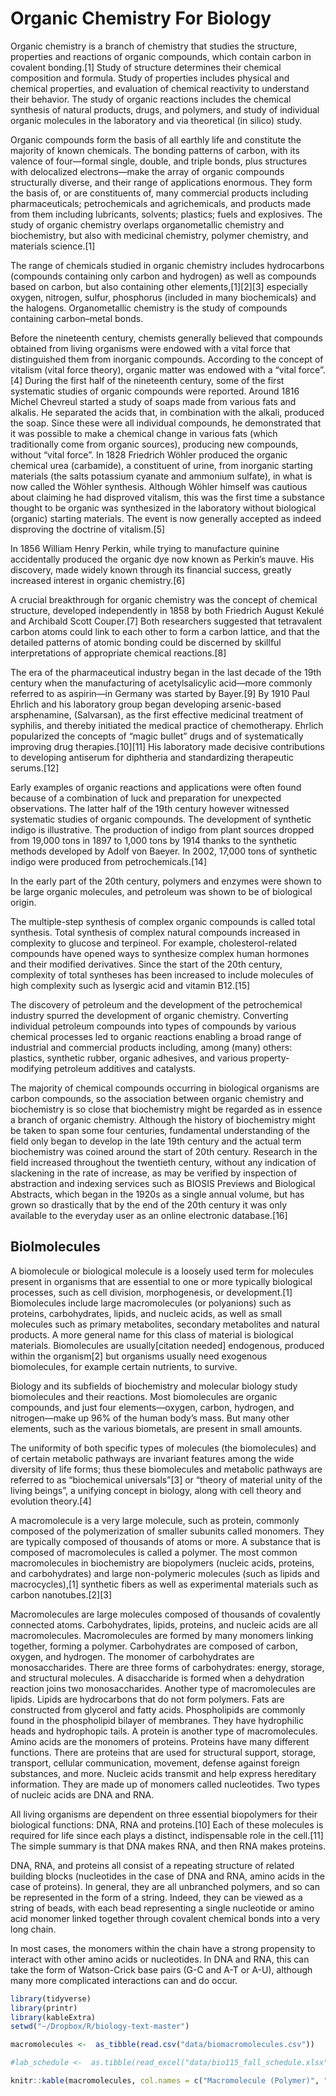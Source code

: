 # Organic Chemistry For Biology

Organic chemistry is a branch of chemistry that studies the structure, properties and reactions of organic compounds, which contain carbon in covalent bonding.[1] Study of structure determines their chemical composition and formula. Study of properties includes physical and chemical properties, and evaluation of chemical reactivity to understand their behavior. The study of organic reactions includes the chemical synthesis of natural products, drugs, and polymers, and study of individual organic molecules in the laboratory and via theoretical (in silico) study.

Organic compounds form the basis of all earthly life and constitute the majority of known chemicals. The bonding patterns of carbon, with its valence of four—formal single, double, and triple bonds, plus structures with delocalized electrons—make the array of organic compounds structurally diverse, and their range of applications enormous. They form the basis of, or are constituents of, many commercial products including pharmaceuticals; petrochemicals and agrichemicals, and products made from them including lubricants, solvents; plastics; fuels and explosives. The study of organic chemistry overlaps organometallic chemistry and biochemistry, but also with medicinal chemistry, polymer chemistry, and materials science.[1]

The range of chemicals studied in organic chemistry includes hydrocarbons (compounds containing only carbon and hydrogen) as well as compounds based on carbon, but also containing other elements,[1][2][3] especially oxygen, nitrogen, sulfur, phosphorus (included in many biochemicals) and the halogens. Organometallic chemistry is the study of compounds containing carbon–metal bonds.

Before the nineteenth century, chemists generally believed that compounds obtained from living organisms were endowed with a vital force that distinguished them from inorganic compounds. According to the concept of vitalism (vital force theory), organic matter was endowed with a "vital force".[4] During the first half of the nineteenth century, some of the first systematic studies of organic compounds were reported. Around 1816 Michel Chevreul started a study of soaps made from various fats and alkalis. He separated the acids that, in combination with the alkali, produced the soap. Since these were all individual compounds, he demonstrated that it was possible to make a chemical change in various fats (which traditionally come from organic sources), producing new compounds, without "vital force". In 1828 Friedrich Wöhler produced the organic chemical urea (carbamide), a constituent of urine, from inorganic starting materials (the salts potassium cyanate and ammonium sulfate), in what is now called the Wöhler synthesis. Although Wöhler himself was cautious about claiming he had disproved vitalism, this was the first time a substance thought to be organic was synthesized in the laboratory without biological (organic) starting materials. The event is now generally accepted as indeed disproving the doctrine of vitalism.[5]

In 1856 William Henry Perkin, while trying to manufacture quinine accidentally produced the organic dye now known as Perkin's mauve. His discovery, made widely known through its financial success, greatly increased interest in organic chemistry.[6]

A crucial breakthrough for organic chemistry was the concept of chemical structure, developed independently in 1858 by both Friedrich August Kekulé and Archibald Scott Couper.[7] Both researchers suggested that tetravalent carbon atoms could link to each other to form a carbon lattice, and that the detailed patterns of atomic bonding could be discerned by skillful interpretations of appropriate chemical reactions.[8]

The era of the pharmaceutical industry began in the last decade of the 19th century when the manufacturing of acetylsalicylic acid—more commonly referred to as aspirin—in Germany was started by Bayer.[9] By 1910 Paul Ehrlich and his laboratory group began developing arsenic-based arsphenamine, (Salvarsan), as the first effective medicinal treatment of syphilis, and thereby initiated the medical practice of chemotherapy. Ehrlich popularized the concepts of "magic bullet" drugs and of systematically improving drug therapies.[10][11] His laboratory made decisive contributions to developing antiserum for diphtheria and standardizing therapeutic serums.[12]

Early examples of organic reactions and applications were often found because of a combination of luck and preparation for unexpected observations. The latter half of the 19th century however witnessed systematic studies of organic compounds. The development of synthetic indigo is illustrative. The production of indigo from plant sources dropped from 19,000 tons in 1897 to 1,000 tons by 1914 thanks to the synthetic methods developed by Adolf von Baeyer. In 2002, 17,000 tons of synthetic indigo were produced from petrochemicals.[14]

In the early part of the 20th century, polymers and enzymes were shown to be large organic molecules, and petroleum was shown to be of biological origin.

The multiple-step synthesis of complex organic compounds is called total synthesis. Total synthesis of complex natural compounds increased in complexity to glucose and terpineol. For example, cholesterol-related compounds have opened ways to synthesize complex human hormones and their modified derivatives. Since the start of the 20th century, complexity of total syntheses has been increased to include molecules of high complexity such as lysergic acid and vitamin B12.[15]

The discovery of petroleum and the development of the petrochemical industry spurred the development of organic chemistry. Converting individual petroleum compounds into types of compounds by various chemical processes led to organic reactions enabling a broad range of industrial and commercial products including, among (many) others: plastics, synthetic rubber, organic adhesives, and various property-modifying petroleum additives and catalysts.

The majority of chemical compounds occurring in biological organisms are carbon compounds, so the association between organic chemistry and biochemistry is so close that biochemistry might be regarded as in essence a branch of organic chemistry. Although the history of biochemistry might be taken to span some four centuries, fundamental understanding of the field only began to develop in the late 19th century and the actual term biochemistry was coined around the start of 20th century. Research in the field increased throughout the twentieth century, without any indication of slackening in the rate of increase, as may be verified by inspection of abstraction and indexing services such as BIOSIS Previews and Biological Abstracts, which began in the 1920s as a single annual volume, but has grown so drastically that by the end of the 20th century it was only available to the everyday user as an online electronic database.[16]

## Biolmolecules

A biomolecule or biological molecule is a loosely used term for molecules present in organisms that are essential to one or more typically biological processes, such as cell division, morphogenesis, or development.[1] Biomolecules include large macromolecules (or polyanions) such as proteins, carbohydrates, lipids, and nucleic acids, as well as small molecules such as primary metabolites, secondary metabolites and natural products. A more general name for this class of material is biological materials. Biomolecules are usually[citation needed] endogenous, produced within the organism[2] but organisms usually need exogenous biomolecules, for example certain nutrients, to survive.

Biology and its subfields of biochemistry and molecular biology study biomolecules and their reactions. Most biomolecules are organic compounds, and just four elements—oxygen, carbon, hydrogen, and nitrogen—make up 96% of the human body's mass. But many other elements, such as the various biometals, are present in small amounts.

The uniformity of both specific types of molecules (the biomolecules) and of certain metabolic pathways are invariant features among the wide diversity of life forms; thus these biomolecules and metabolic pathways are referred to as "biochemical universals"[3] or "theory of material unity of the living beings", a unifying concept in biology, along with cell theory and evolution theory.[4]

A macromolecule is a very large molecule, such as protein, commonly composed of the polymerization of smaller subunits called monomers. They are typically composed of thousands of atoms or more. A substance that is composed of macromolecules is called a polymer. The most common macromolecules in biochemistry are biopolymers (nucleic acids, proteins, and carbohydrates) and large non-polymeric molecules (such as lipids and macrocycles),[1] synthetic fibers as well as experimental materials such as carbon nanotubes.[2][3]

Macromolecules are large molecules composed of thousands of covalently connected atoms. Carbohydrates, lipids, proteins, and nucleic acids are all macromolecules. Macromolecules are formed by many monomers linking together, forming a polymer. Carbohydrates are composed of carbon, oxygen, and hydrogen. The monomer of carbohydrates are monosaccharides. There are three forms of carbohydrates: energy, storage, and structural molecules. A disaccharide is formed when a dehydration reaction joins two monosaccharides. Another type of macromolecules are lipids. Lipids are hydrocarbons that do not form polymers. Fats are constructed from glycerol and fatty acids. Phospholipids are commonly found in the phospholipid bilayer of membranes. They have hydrophilic heads and hydrophopic tails. A protein is another type of macromolecules. Amino acids are the monomers of proteins. Proteins have many different functions. There are proteins that are used for structural support, storage, transport, cellular communication, movement, defense against foreign substances, and more. Nucleic acids transmit and help express hereditary information. They are made up of monomers called nucleotides. Two types of nucleic acids are DNA and RNA.

All living organisms are dependent on three essential biopolymers for their biological functions: DNA, RNA and proteins.[10] Each of these molecules is required for life since each plays a distinct, indispensable role in the cell.[11] The simple summary is that DNA makes RNA, and then RNA makes proteins.

DNA, RNA, and proteins all consist of a repeating structure of related building blocks (nucleotides in the case of DNA and RNA, amino acids in the case of proteins). In general, they are all unbranched polymers, and so can be represented in the form of a string. Indeed, they can be viewed as a string of beads, with each bead representing a single nucleotide or amino acid monomer linked together through covalent chemical bonds into a very long chain.

In most cases, the monomers within the chain have a strong propensity to interact with other amino acids or nucleotides. In DNA and RNA, this can take the form of Watson-Crick base pairs (G-C and A-T or A-U), although many more complicated interactions can and do occur.

```r
library(tidyverse)
library(printr)        
library(kableExtra)
setwd("~/Dropbox/R/biology-text-master")

macromolecules <-  as_tibble(read.csv("data/biomacromolecules.csv"))

#lab_schedule <-  as.tibble(read_excel("data/bio115_fall_schedule.xlsx"))

knitr::kable(macromolecules, col.names = c("Macromolecule (Polymer)", "Building Block (Monomer)", "Joining Bond"), digits = 2, align = 'lll', booktabs = TRUE) %>% kable_styling(latex_options = c("striped", "hold_position")) %>% column_spec(1, width = "10em") %>% column_spec(2, width = "10em") %>% column_spec(3, width = "10em") 
```



